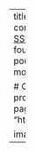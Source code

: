 ---
title: Onyxia
description: |
  La communauté Onyxia, à l'origine du <a href="https://datalab.sspcloud.fr/">SSPCloud</a>,
  a pour objectif de fournir une plateforme flexible pour expérimenter
  les outils modernes de la <em>data-science</em>.

# Optional external URL for project (replaces project detail page).
website: "https://datalab.sspcloud.fr/home"

image: featured.png
---